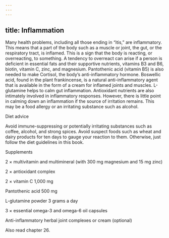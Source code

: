 ```yaml
---
---
---
```

title: Inflammation
---




Many health problems, including all those ending in “itis,” are inflammatory. This means that a part of the body such as a muscle or joint, the gut, or the respiratory tract, is inflamed. This is a sign that the body is reacting, or overreacting, to something. A tendency to overreact can arise if a person is deficient in essential fats and their supportive nutrients, vitamins B3 and B6, biotin, vitamin C, zinc, and magnesium. Pantothenic acid (vitamin B5) is also needed to make Cortisol, the body’s anti-inflammatory hormone. Boswellic acid, found in the plant frankincense, is a natural anti-inflammatory agent that is available in the form of a cream for inflamed joints and muscles. L-glutamine helps to calm gut inflammation. Antioxidant nutrients are also intimately involved in inflammatory responses. However, there is little point in calming down an inflammation if the source of irritation remains. This may be a food allergy or an irritating substance such as alcohol.





Diet advice


Avoid immune-suppressing or potentially irritating substances such as coffee, alcohol, and strong spices. Avoid suspect foods such as wheat and dairy products for ten days to gauge your reaction to them. Otherwise, just follow the diet guidelines in this book.





Supplements


2 × multivitamin and multimineral (with 300 mg magnesium and 15 mg zinc)

2 × antioxidant complex

2 × vitamin C 1,000 mg

Pantothenic acid 500 mg

L-glutamine powder 3 grams a day

3 × essential omega-3 and omega-6 oil capsules

Anti-inflammatory herbal joint complexes or cream (optional)



Also read chapter 26.